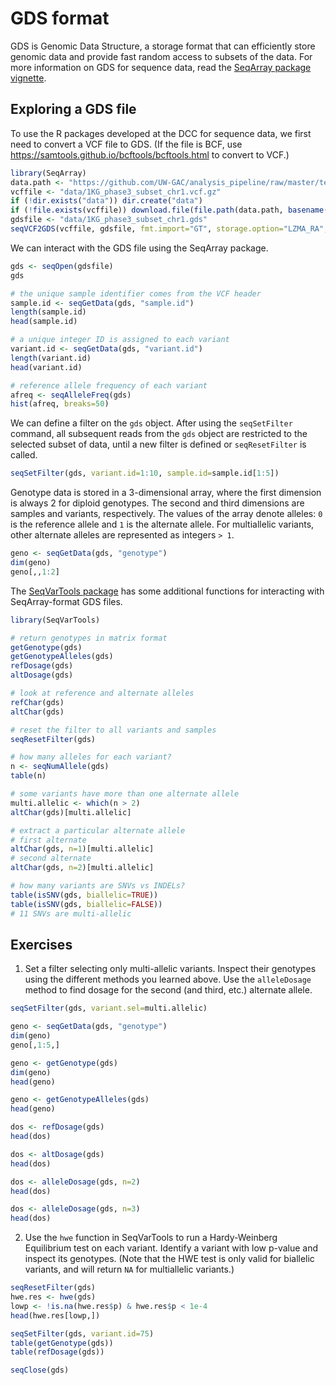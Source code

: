 # GDS format

GDS is Genomic Data Structure, a storage format that can efficiently store genomic data and provide fast random access to subsets of the data. For more information on GDS for sequence data, read the [SeqArray package vignette](https://github.com/zhengxwen/SeqArray/blob/master/vignettes/SeqArrayTutorial.Rmd).

## Exploring a GDS file

To use the R packages developed at the DCC for sequence data, we first need to convert a VCF file to GDS. (If the file is BCF, use [https://samtools.github.io/bcftools/bcftools.html](bcftools) to convert to VCF.)

```r
library(SeqArray)
data.path <- "https://github.com/UW-GAC/analysis_pipeline/raw/master/testdata"
vcffile <- "data/1KG_phase3_subset_chr1.vcf.gz"
if (!dir.exists("data")) dir.create("data")
if (!file.exists(vcffile)) download.file(file.path(data.path, basename(vcffile)), vcffile)
gdsfile <- "data/1KG_phase3_subset_chr1.gds"
seqVCF2GDS(vcffile, gdsfile, fmt.import="GT", storage.option="LZMA_RA", verbose=FALSE)
```

We can interact with the GDS file using the SeqArray package.

```r
gds <- seqOpen(gdsfile)
gds

# the unique sample identifier comes from the VCF header
sample.id <- seqGetData(gds, "sample.id")
length(sample.id)
head(sample.id)

# a unique integer ID is assigned to each variant
variant.id <- seqGetData(gds, "variant.id")
length(variant.id)
head(variant.id)

# reference allele frequency of each variant
afreq <- seqAlleleFreq(gds)
hist(afreq, breaks=50)
```

We can define a filter on the `gds` object. After using the `seqSetFilter` command, all subsequent reads from the `gds` object are restricted to the selected subset of data, until a new filter is defined or `seqResetFilter` is called.

```r
seqSetFilter(gds, variant.id=1:10, sample.id=sample.id[1:5])
```

Genotype data is stored in a 3-dimensional array, where the first dimension is always 2 for diploid genotypes. The second and third dimensions are samples and variants, respectively. The values of the array denote alleles: `0` is the reference allele and `1` is the alternate allele. For multiallelic variants, other alternate alleles are represented as integers `> 1`.

```r
geno <- seqGetData(gds, "genotype")
dim(geno)
geno[,,1:2]
```

The [SeqVarTools package](http://bioconductor.org/packages/SeqVarTools) has some additional functions for interacting with SeqArray-format GDS files.

```r
library(SeqVarTools)

# return genotypes in matrix format
getGenotype(gds)
getGenotypeAlleles(gds)
refDosage(gds)
altDosage(gds)

# look at reference and alternate alleles
refChar(gds)
altChar(gds)

# reset the filter to all variants and samples
seqResetFilter(gds)

# how many alleles for each variant?
n <- seqNumAllele(gds)
table(n)

# some variants have more than one alternate allele
multi.allelic <- which(n > 2)
altChar(gds)[multi.allelic]

# extract a particular alternate allele
# first alternate
altChar(gds, n=1)[multi.allelic]
# second alternate
altChar(gds, n=2)[multi.allelic]

# how many variants are SNVs vs INDELs?
table(isSNV(gds, biallelic=TRUE))
table(isSNV(gds, biallelic=FALSE))
# 11 SNVs are multi-allelic
```

## Exercises 

1. Set a filter selecting only multi-allelic variants. Inspect their genotypes using the different methods you learned above. Use the `alleleDosage` method to find dosage for the second (and third, etc.) alternate allele.

```r
seqSetFilter(gds, variant.sel=multi.allelic)

geno <- seqGetData(gds, "genotype")
dim(geno)
geno[,1:5,]

geno <- getGenotype(gds)
dim(geno)
head(geno)

geno <- getGenotypeAlleles(gds)
head(geno)

dos <- refDosage(gds)
head(dos)

dos <- altDosage(gds)
head(dos)

dos <- alleleDosage(gds, n=2)
head(dos)

dos <- alleleDosage(gds, n=3)
head(dos)
```

2. Use the `hwe` function in SeqVarTools to run a Hardy-Weinberg Equilibrium test on each variant. Identify a variant with low p-value and inspect its genotypes. (Note that the HWE test is only valid for biallelic variants, and will return `NA` for multiallelic variants.)

```r
seqResetFilter(gds)
hwe.res <- hwe(gds)
lowp <- !is.na(hwe.res$p) & hwe.res$p < 1e-4
head(hwe.res[lowp,])

seqSetFilter(gds, variant.id=75)
table(getGenotype(gds))
table(refDosage(gds))
```

```r
seqClose(gds)
```
